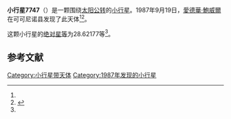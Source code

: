 {{Infobox planet
| bgcolour = #FFFFC0
| name = 7747 Michalowski
| symbol = 
| image = 
| caption = 
| discovery = yes
| discovery_ref = 
| discoverer = [[愛德華·鮑威爾|愛德華·鮑威爾]]
| discovery_site = [[可可尼诺县|可可尼诺县]] 
| discovered = 1987年9月19日
| designations = yes
| mp_name = 
| named_after = 
| alt_names = 1987 SO/ 1989 AQ5
| mp_category = [[越火小行星|越火小行星]]
| orbit_ref = <ref name="a">[http://ssd.jpl.nasa.gov/sbdb.cgi?sstr=7747 7747 Michalowski] {{Wayback|url=http://ssd.jpl.nasa.gov/sbdb.cgi?sstr=7747 |date=20210824183238 }}，小行星數據庫瀏覽器（JPL Small-Body Database Browser）－[[美国国家航空航天局|美国国家航空航天局]]喷气推进实验室</ref>
| epoch = 2456400.5 (2013年4月18日更新)
| aphelion = {{convert|2.9244890|AU|km|3|abbr=on|lk=out}}
| perihelion = {{convert|1.6638844|AU|km|3|abbr=on}}
| semimajor = {{convert|2.2941867|AU|km|3|abbr=on}}
| eccentricity = 0.2747389
| period = 1269.233605 [[日|日]]<br />3.47[[儒略年|儒略年]]
| avg_speed = 
| inclination = 5.05373
| asc_node = 289.39444
| mean_anomaly = 
| arg_peri = 28.62177
| satellites = 
| physical_characteristics = yes
| dimensions = 
| mass = 
| density = 
| surface_grav = 
| escape_velocity = 
| sidereal_day = 
| axial_tilt = 
| pole_ecliptic_lat = 
| pole_ecliptic_lon = 
| albedo = 
| temperatures= 
| temp_name1 = 
| mean_temp_1 = 
| max_temp_1 = 
| temp_name2 = 
| max_temp_2 = 
| spectral_type = 
| abs_magnitude = 28.62177
}}

'''小行星7747'''（{{lang-en|7747 Michalowski}}）是一颗围绕[[太阳|太阳]][[公转|公转]]的[[小行星|小行星]]。1987年9月19日，[[愛德華·鮑威爾|愛德華·鮑威爾]]在可可尼诺县发现了此天体<ref name="a" /><ref>{{cite news|title=小行星列表|url=http://cfa-www.harvard.edu/iau/lists/NumberedMPs.txt|accessdate=2013-07-08|newspaper=哈佛大学|archive-date=2008-05-17|archive-url=https://web.archive.org/web/20080517010638/http://cfa-www.harvard.edu/iau/lists/NumberedMPs.txt|dead-url=no}}</ref>。

这颗小行星的[[绝对星等|绝对星等]]为28.62177等<ref name="a" />。

==参考文献==
{{reflist}}
{{Minor Planet Number|[[小行星7746|小行星7746]]|[[小行星7748|小行星7748]]}}

{{小天体}}

[[Category:小行星带天体|Category:小行星带天体]]
[[Category:1987年发现的小行星|Category:1987年发现的小行星]]

{{asteroid-stub}}